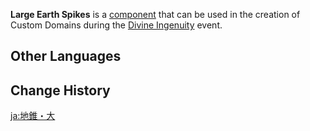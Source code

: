 {{Component Infobox
|id          = 4009
|image       = Item Large Earth Spikes.png
|load        = 4
|description = Sharp spikes will periodically emerge from the ground here.<br />Characters hit by these spikes will lose a certain amount of Life Points.<br />Can only be placed on the ground and cannot be batch-selected.
|placement   = Sticks to Ground
|category    = Traps
|size        = 5 · 5 · 1
}}
'''Large Earth Spikes''' is a [[component]] that can be used in the creation of Custom Domains during the [[Divine Ingenuity]] event.

==Other Languages==
{{Other Languages
|default_hidden = 1
|en      = Large Earth Spikes
|zhs     = 地锥・大
|zhs_rm  = Dìzhuī - dà
|zht     = 地錐・大
|zht_rm  = Dìzhuī - dà
|ja      = 地錐・大
|ja_rm   = Chisui - Dai{{Assumed}}
|ko      = 송곳・대
|ko_rm   = Songgot - Dae
|es      = Pinchos grandes
|fr      = Grands pics
|ru      = Крупные шипы
|th      = หนามบนพื้นขนาดใหญ่
|th_rm   = 
|vi      = Gai Nhọn - Lớn
|de      = Große Erdspieße
|id      = Lantai Berduri Area Besar
|pt      = Grande Espinhos de Terra
|tr      = Büyük Yer Kazıkları
|it      = Punte di terra grandi
}}

==Change History==
{{Change History|2.5}}

[[ja:地錐・大]]